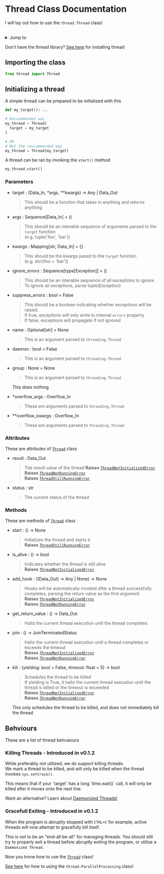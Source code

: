 


# Thread Class Documentation

I will lay out how to use the `thread.Thread` class!

<br />
<details>
  <summary>Jump to</summary>
  <ul>
    <li><a href='#importing-the-class'> Import the class </a></li>
    <li><a href='#initializing-a-thread'> Initialize a thread </a></li>
    <li><a href='#parameters'> Parameters </a></li>
    <li><a href='#attributes'> Attributes </a></li>
    <li><a href='#methods'> Class Methods </a></li>
    <li><a href='#behviours'> Behaviours </a></li>
  </ul>
</details>


Don't have the thread library? [See here](./getting-started.md) for installing thread



## Importing the class

```python
from thread import Thread
```



## Initializing a thread

A simple thread can be prepared to be initialized with this
```python
def my_target(): ...

# Reccommended way
my_thread = Thread(
  target = my_target
)

# OR
# Not the reccommended way
my_thread = Thread(my_target)
```

A thread can be ran by invoking the `start()` method
```py
my_thread.start()
```



### Parameters

* target : (Data_In, *args, **kwargs) -> Any | Data_Out
  > This should be a function that takes in anything and returns anything

* args : Sequence[Data_In] = ()
  > This should be an interable sequence of arguments parsed to the `target` function <br />
  > (e.g. tuple('foo', 'bar'))
  
* kwargs : Mapping[str, Data_In] = {}
  > This should be the kwargs pased to the `target` function<br />
  > (e.g. dict(foo = 'bar'))

* ignore_errors : Sequence[type[Exception]] = ()
  > This should be an interable sequence of all exceptions to ignore.<br />
  > To ignore all exceptions, parse tuple(Exception)

* suppress_errors : bool = False
  > This should be a boolean indicating whether exceptions will be raised.<br />
  > If true, exceptions will only write to internal `errors` property<br />
  > If false, exceptions will propagate if not ignored

* name : Optional[str] = None
  > This is an argument parsed to `threading.Thread`

* daemon : bool = False
  > This is an argument parsed to `threading.Thread`

* group : None = None
  > This is an argument parsed to `threading.Thread`<br />

  <Callout type="info">
    This does nothing
  </Callout>

* *overflow_args : Overflow_In
  > These are arguments parsed to `threading.Thread`

* **overflow_kwargs : Overflow_In
  > These are arguments parsed to `threading.Thread`



### Attributes

These are attributes of [`Thread`](#importing-the-class) class

* result : Data_Out
  > The result value of the thread
  > **Raises** [`ThreadNotInitializedError`](./exceptions.md#threadNotInitializedError)<br />
  > **Raises** [`ThreadNotRunningError`](./exceptions.md#threadnotrunningerror)<br />
  > **Raises** [`ThreadStillRunningError`](./exceptions.md#threadStillRunningError)

* status : str
  > The current status of the thread



### Methods

These are methods of [`Thread`](#importing-the-class) class

* start : () -> None
  > Initializes the thread and starts it<br />
  > **Raises** [`ThreadStillRunningError`](./exceptions.md#threadStillRunningError)

* is_alive : () -> bool
  > Indicates whether the thread is still alive<br />
  > **Raises** [`ThreadNotInitializedError`](./exceptions.md#threadNotInitializedError)

* add_hook : ((Data_Out) -> Any | None) -> None
  > Hooks will be automatically invoked after a thread successfully completes, parsing the return value as the first argument<br />
  > **Raises** [`ThreadNotInitializedError`](./exceptions.md#threadNotInitializedError)<br />
  > **Raises** [`ThreadNotRunningError`](./exceptions.md#threadnotrunningerror)

* get_return_value : () -> Data_Out
  > Halts the current thread execution until the thread completes

* join : () -> JoinTerminatedStatus
  > Halts the current thread execution until a thread completes or exceeds the timeout<br />
  > **Raises** [`ThreadNotInitializedError`](./exceptions.md#threadNotInitializedError)<br />
  > **Raises** [`ThreadNotRunningError`](./exceptions.md#threadnotrunningerror)

* kill : (yielding: bool = False, timeout: float = 5) -> bool
  > Schedules the thread to be killed<br />
  > If yielding is True, it halts the current thread execution until the thread is killed or the timeout is exceeded<br />
  > **Raises** [`ThreadNotInitializedError`](./exceptions.md#threadnotinitializederror)<br />
  > **Raises** [`ThreadNotRunningError`](./exceptions.md#threadnotrunningerror)<br />
 
  <Callout type="info">
    This only schedules the thread to be killed, and does not immediately kill the thread
  </Callout>



## Behviours

These are a list of thread behvaiours

### Killing Threads - Introduced in v0.1.2

While preferably not utilized, we do support killing threads.<br />
We mark a thread to be killed, and will only be killed when the thread invokes `sys.settrace()`.

<Callout type="warning">
  This means that if your `target` has a long `time.wait()` call, it will only be killed after it moves onto the next line.
</Callout>

Want an alternative? Learn about [Daemonized Threads!](https://www.geeksforgeeks.org/python-daemon-threads/)



### Gracefull Exiting - Introduced in v0.1.2

When the program is abruptly stopped with `CTRL+C` for example, active threads will now attempt to gracefully kill itself.<br />

This is not to be an "end-all be-all" for managing threads. You should still try to properly exit a thread before abruptly exiting the program, or utilize a `Daemonized Thread`.


Now you know how to use the [`Thread`](#importing-the-class) class!

[See here](./parallel-processing.md) for how to using the `thread.ParallelProcessing` class!